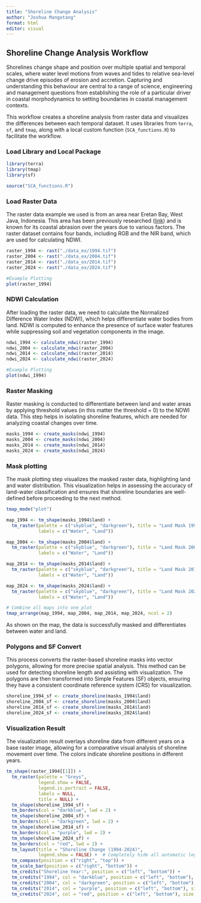 ```yaml
---
title: "Shoreline Change Analysis"
author: "Joshua Mangotang"
format: html
editor: visual
---
```


## Shoreline Change Analysis Workflow

Shorelines change shape and position over multiple spatial and temporal scales, where water level motions from waves and tides to relative sea-level change drive episodes of erosion and accretion. Capturing and understanding this behaviour are central to a range of science, engineering and management questions from establishing the role of a particular driver in coastal morphodynamics to setting boundaries in coastal management contexts. 

This workflow creates a shoreline analysis from raster data and visualizes the differences between each temporal dataset. It uses libraries from `terra`, `sf`, and `tmap`, along with a local custom function (`SCA_functions.R`) to facilitate the workflow.

### Load Library and Local Package

```r
library(terra)
library(tmap)
library(sf)

source("SCA_functions.R")
```

### Load Raster Data

The raster data example we used is from an area near Eretan Bay, West Java, Indonesia. This area has been previously researched ([link](https://rekayasainfrastruktur.unwir.ac.id/index.php/jri/article/view/184/172)) and is known for its coastal abrasion over the years due to various factors. The raster dataset contains four bands, including RGB and the NIR band, which are used for calculating NDWI.

```r
raster_1994 <- rast("./data_ex/1994.tif")
raster_2004 <- rast("./data_ex/2004.tif")
raster_2014 <- rast("./data_ex/2014.tif")
raster_2024 <- rast("./data_ex/2024.tif")

#Example Plotting
plot(raster_1994)
```

### NDWI Calculation

After loading the raster data, we need to calculate the Normalized Difference Water Index (NDWI), which helps differentiate water bodies from land. NDWI is computed to enhance the presence of surface water features while suppressing soil and vegetation components in the image.

```r
ndwi_1994 <- calculate_ndwi(raster_1994)
ndwi_2004 <- calculate_ndwi(raster_2004)
ndwi_2014 <- calculate_ndwi(raster_2014)
ndwi_2024 <- calculate_ndwi(raster_2024)

#Example Plotting
plot(ndwi_1994)
```

### Raster Masking

Raster masking is conducted to differentiate between land and water areas by applying threshold values (in this matter the threshold = 0) to the NDWI data. This step helps in isolating shoreline features, which are needed for analyzing coastal changes over time.

```r
masks_1994 <- create_masks(ndwi_1994)
masks_2004 <- create_masks(ndwi_2004)
masks_2014 <- create_masks(ndwi_2014)
masks_2024 <- create_masks(ndwi_2024)
```

### Mask plotting

The mask plotting step visualizes the masked raster data, highlighting land and water distribution. This visualization helps in assessing the accuracy of land-water classification and ensures that shoreline boundaries are well-defined before proceeding to the next method.

```r
tmap_mode("plot")

map_1994 <- tm_shape(masks_1994$land) +
  tm_raster(palette = c("skyblue", "darkgreen"), title = "Land Mask 1994",
            labels = c("Water", "Land"))

map_2004 <- tm_shape(masks_2004$land) +
  tm_raster(palette = c("skyblue", "darkgreen"), title = "Land Mask 2004",
            labels = c("Water", "Land"))

map_2014 <- tm_shape(masks_2014$land) +
  tm_raster(palette = c("skyblue", "darkgreen"), title = "Land Mask 2014",
            labels = c("Water", "Land"))

map_2024 <- tm_shape(masks_2024$land) +
  tm_raster(palette = c("skyblue", "darkgreen"), title = "Land Mask 2024",
            labels = c("Water", "Land"))

# Combine all maps into one plot
tmap_arrange(map_1994, map_2004, map_2014, map_2024, ncol = 2)
```

As shown on the map, the data is successfully masked and differentiates between water and land.

### Polygons and SF Convert

This process converts the raster-based shoreline masks into vector polygons, allowing for more precise spatial analysis. This method can be used for detecting shoreline length and assisting with visualization. The polygons are then transformed into Simple Features (SF) objects, ensuring they have a consistent coordinate reference system (CRS) for visualization.

```r
shoreline_1994_sf <- create_shoreline(masks_1994$land)
shoreline_2004_sf <- create_shoreline(masks_2004$land)
shoreline_2014_sf <- create_shoreline(masks_2014$land)
shoreline_2024_sf <- create_shoreline(masks_2024$land)
```

### Visualization Result

The visualization result overlays shoreline data from different years on a base raster image, allowing for a comparative visual analysis of shoreline movement over time. The colors indicate shoreline positions in different years.

```r
tm_shape(raster_1994[[1]]) +  
  tm_raster(palette = "Greys", 
            legend.show = FALSE,
            legend.is.portrait = FALSE,
            labels = NULL,
            title = NULL) +
  tm_shape(shoreline_1994_sf) +
  tm_borders(col = "darkblue", lwd = 2) +
  tm_shape(shoreline_2004_sf) +
  tm_borders(col = "darkgreen", lwd = 2) +
  tm_shape(shoreline_2014_sf) +
  tm_borders(col = "purple", lwd = 2) +
  tm_shape(shoreline_2024_sf) +
  tm_borders(col = "red", lwd = 2) +
  tm_layout(title = "Shoreline Change (1994-2024)",
            legend.show = FALSE) +  # Completely hide all automatic legends
  tm_compass(position = c("right", "top")) +
  tm_scale_bar(position = c("right", "bottom")) +
  tm_credits("Shoreline Year:", position = c("left", "bottom")) +
  tm_credits("1994", col = "darkblue", position = c("left", "bottom"), size = 1) +
  tm_credits("2004", col = "darkgreen", position = c("left", "bottom"), size = 1) +
  tm_credits("2014", col = "purple", position = c("left", "bottom"), size = 1) +
  tm_credits("2024", col = "red", position = c("left", "bottom"), size = 1)
```

```r


```

```r


```

```r


```

```r


```

```r


```

```r


```

```r


```

```r

```

```r

```

```r

```

```r


```

```r


```

```r


```

```r


```

```r


```

```r


```

